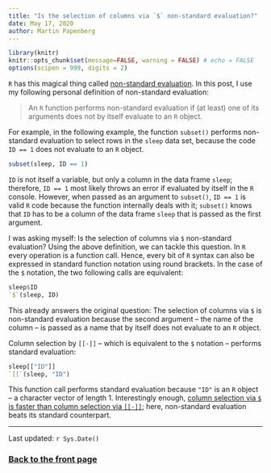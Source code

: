 ```yaml
---
title: "Is the selection of columns via `$` non-standard evaluation?"
date: May 17, 2020
author: Martin Papenberg
---
```


```r

library(knitr)
knitr::opts_chunk$set(message=FALSE, warning = FALSE) # echo = FALSE
options(scipen = 999, digits = 2)

```

`R` has this magical thing called [non-standard 
evaluation](http://adv-r.had.co.nz/Computing-on-the-language.html). In this
post, I use my following personal definition of non-standard evaluation:

> An `R` function performs non-standard evaluation if (at least) one of its 
arguments does not by itself evaluate to an `R` object.

For example, in the following example, the function `subset()` performs 
non-standard evaluation to select rows in the `sleep` data set, because 
the code `ID == 1` does not evaluate to an `R` object.

```r
subset(sleep, ID == 1)
```

`ID` is not itself a variable, but only a column in the data frame `sleep`;
therefore, `ID == 1` most likely throws an error if evaluated by itself in the 
`R` console. However, when passed as an argument to `subset()`, `ID == 1` is 
valid `R` code because the function internally deals with it; `subset()` knows 
that `ID` has to be a column of the data frame `sleep` that is passed as the 
first argument.

I was asking myself: Is the selection of columns via `$` non-standard 
evaluation? Using the above definition, we can tackle this question. In `R` 
every operation is a function call. Hence, every bit of `R` syntax can also be 
expressed in standard function notation using round brackets. In the case of the 
`$` notation, the two following calls are equivalent:

```r
sleep$ID
`$`(sleep, ID)
```

This already answers the original question: The selection of columns via `$` 
is non-standard evaluation because the second argument -- the name of the column 
-- is passed as a name that by itself does not evaluate to an `R` object.

Column selection by `[[·]]` -- which is equivalent to the `$` notation -- 
performs standard evaluation:

```r
sleep[["ID"]]
`[[`(sleep, "ID")
```

This function call performs standard evaluation because `"ID"` is an `R` object 
-- a character vector of length 1. Interestingly enough, <a 
href="19-columns.html" target="_blank">column selection via `$` is faster than 
column selection via `[[·]]`</a>; here, non-standard evaluation beats its 
standard counterpart.

---

Last updated: `r Sys.Date()`

### <a href="index.html">Back to the front page</a>

&nbsp;

